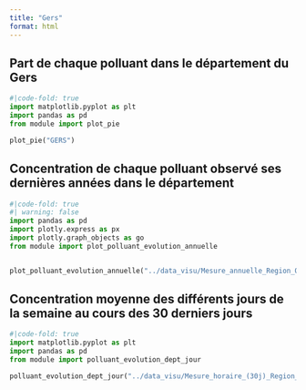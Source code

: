 ```yaml
---
title: "Gers"
format: html
---
```

## Part de chaque polluant dans le département du Gers
```python
#|code-fold: true
import matplotlib.pyplot as plt
import pandas as pd
from module import plot_pie

plot_pie("GERS")
```

## Concentration de chaque polluant observé ses dernières années dans le département
```python
#|code-fold: true
#| warning: false
import pandas as pd
import plotly.express as px
import plotly.graph_objects as go
from module import plot_polluant_evolution_annuelle


plot_polluant_evolution_annuelle("../data_visu/Mesure_annuelle_Region_Occitanie_Polluants_Principaux.csv","GERS",['NO2', 'PM2.5', 'PM10','O3'])
```

## Concentration moyenne des différents jours de la semaine au cours des 30 derniers jours
```python
#|code-fold: true
import matplotlib.pyplot as plt
import pandas as pd
from module import polluant_evolution_dept_jour

polluant_evolution_dept_jour("../data_visu/Mesure_horaire_(30j)_Region_Occitanie_Polluants_Reglementaires.csv",['NO2', 'PM2.5', 'PM10','O3'],"GERS")
```